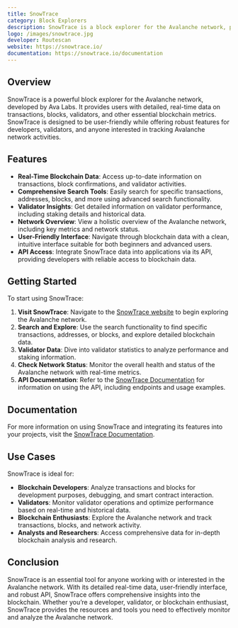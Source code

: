 ```yaml
---
title: SnowTrace
category: Block Explorers
description: SnowTrace is a block explorer for the Avalanche network, providing real-time data on transactions, blocks, validators, and more.
logo: /images/snowtrace.jpg
developer: Routescan
website: https://snowtrace.io/
documentation: https://snowtrace.io/documentation
---
```


## Overview

SnowTrace is a powerful block explorer for the Avalanche network, developed by Ava Labs. It provides users with detailed, real-time data on transactions, blocks, validators, and other essential blockchain metrics. SnowTrace is designed to be user-friendly while offering robust features for developers, validators, and anyone interested in tracking Avalanche network activities.

## Features

- **Real-Time Blockchain Data**: Access up-to-date information on transactions, block confirmations, and validator activities.
- **Comprehensive Search Tools**: Easily search for specific transactions, addresses, blocks, and more using advanced search functionality.
- **Validator Insights**: Get detailed information on validator performance, including staking details and historical data.
- **Network Overview**: View a holistic overview of the Avalanche network, including key metrics and network status.
- **User-Friendly Interface**: Navigate through blockchain data with a clean, intuitive interface suitable for both beginners and advanced users.
- **API Access**: Integrate SnowTrace data into applications via its API, providing developers with reliable access to blockchain data.

## Getting Started

To start using SnowTrace:

1. **Visit SnowTrace**: Navigate to the [SnowTrace website](https://snowtrace.io/) to begin exploring the Avalanche network.
2. **Search and Explore**: Use the search functionality to find specific transactions, addresses, or blocks, and explore detailed blockchain data.
3. **Validator Data**: Dive into validator statistics to analyze performance and staking information.
4. **Check Network Status**: Monitor the overall health and status of the Avalanche network with real-time metrics.
5. **API Documentation**: Refer to the [SnowTrace Documentation](https://snowtrace.io/documentation) for information on using the API, including endpoints and usage examples.

## Documentation

For more information on using SnowTrace and integrating its features into your projects, visit the [SnowTrace Documentation](https://snowtrace.io/documentation).

## Use Cases

SnowTrace is ideal for:

- **Blockchain Developers**: Analyze transactions and blocks for development purposes, debugging, and smart contract interaction.
- **Validators**: Monitor validator operations and optimize performance based on real-time and historical data.
- **Blockchain Enthusiasts**: Explore the Avalanche network and track transactions, blocks, and network activity.
- **Analysts and Researchers**: Access comprehensive data for in-depth blockchain analysis and research.

## Conclusion

SnowTrace is an essential tool for anyone working with or interested in the Avalanche network. With its detailed real-time data, user-friendly interface, and robust API, SnowTrace offers comprehensive insights into the blockchain. Whether you’re a developer, validator, or blockchain enthusiast, SnowTrace provides the resources and tools you need to effectively monitor and analyze the Avalanche network.

